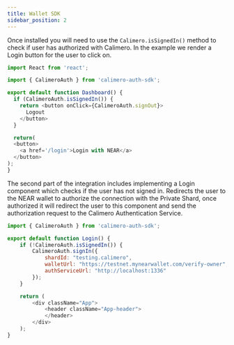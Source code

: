 ```yaml
---
title: Wallet SDK
sidebar_position: 2
---
```


Once installed you will need to use the `Calimero.isSignedIn()` method to check if user has authorized with Calimero. In the example we render a Login button for the user to click on.
```js
import React from 'react';

import { CalimeroAuth } from 'calimero-auth-sdk';

export default function Dashboard() {
  if (CalimeroAuth.isSignedIn()) {
    return <button onClick={CalimeroAuth.signOut}>
      Logout
    </button>
  }

  return(
  <button>
    <a href='/login'>Login with NEAR</a>
  </button>
);
}
```

The second part of the integration includes implementing a Login component which checks if the user has not signed in. Redirects the user to the NEAR wallet to authorize the connection with the Private Shard, once authorized it will redirect the user to this component and send the authorization request to the Calimero Authentication Service.

```js
import { CalimeroAuth } from 'calimero-auth-sdk';

export default function Login() {
    if (!CalimeroAuth.isSignedIn()) {
        CalimeroAuth.signIn({
            shardId: "testing.calimero",
            walletUrl: "https://testnet.mynearwallet.com/verify-owner",
            authServiceUrl: "http://localhost:1336"
        });
    }

    return (
        <div className="App">
            <header className="App-header">
            </header>
        </div>
    );
}
```

